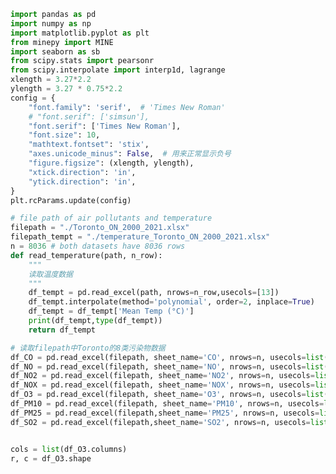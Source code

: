 ```{python}
import pandas as pd
import numpy as np
import matplotlib.pyplot as plt
from minepy import MINE
import seaborn as sb
from scipy.stats import pearsonr
from scipy.interpolate import interp1d, lagrange
xlength = 3.27*2.2
ylength = 3.27 * 0.75*2.2
config = {
    "font.family": 'serif',  # 'Times New Roman'
    # "font.serif": ['simsun'],
    "font.serif": ['Times New Roman'],
    "font.size": 10,
    "mathtext.fontset": 'stix',
    "axes.unicode_minus": False,  # 用来正常显示负号
    "figure.figsize": (xlength, ylength),
    "xtick.direction": 'in',
    "ytick.direction": 'in',
}
plt.rcParams.update(config)

# file path of air pollutants and temperature
filepath = "./Toronto_ON_2000_2021.xlsx"
filepath_tempt = "./temperature_Toronto_ON_2000_2021.xlsx"
n = 8036 # both datasets have 8036 rows
def read_temperature(path, n_row):
    """
    读取温度数据
    """
    df_tempt = pd.read_excel(path, nrows=n_row,usecols=[13])
    df_tempt.interpolate(method='polynomial', order=2, inplace=True)
    df_tempt = df_tempt['Mean Temp (°C)']
    print(df_tempt,type(df_tempt))
    return df_tempt

# 读取filepath中Toronto的8类污染物数据
df_CO = pd.read_excel(filepath, sheet_name='CO', nrows=n, usecols=list(range(7,31)))
df_NO = pd.read_excel(filepath, sheet_name='NO', nrows=n, usecols=list(range(7,31)))
df_NO2 = pd.read_excel(filepath, sheet_name='NO2', nrows=n, usecols=list(range(7,31)))
df_NOX = pd.read_excel(filepath, sheet_name='NOX', nrows=n, usecols=list(range(7,31)))
df_O3 = pd.read_excel(filepath, sheet_name='O3', nrows=n, usecols=list(range(7,31)))
df_PM10 = pd.read_excel(filepath, sheet_name='PM10', nrows=n, usecols=list(range(7,31)))
df_PM25 = pd.read_excel(filepath,sheet_name='PM25', nrows=n, usecols=list(range(7,31)))
df_SO2 = pd.read_excel(filepath,sheet_name='SO2', nrows=n, usecols=list(range(7,31)))


cols = list(df_O3.columns)
r, c = df_O3.shape
```

